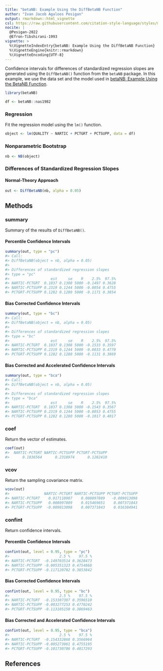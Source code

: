 ```yaml
---
title: "betaNB: Example Using the DiffBetaNB Function"
author: "Ivan Jacob Agaloos Pesigan"
output: rmarkdown::html_vignette
csl: https://raw.githubusercontent.com/citation-style-language/styles/master/apa.csl
nocite: |
  @Pesigan-2022
  @Efron-Tibshirani-1993
vignette: >
  %\VignetteIndexEntry{betaNB: Example Using the DiffBetaNB Function}
  %\VignetteEngine{knitr::rmarkdown}
  %\VignetteEncoding{UTF-8}
---
```




Confidence intervals for
differences of standardized regression slopes
are generated using
the `DiffBetaNB()` function from the `betaNB` package.
In this example,
we use the data set and the model used in
[betaNB: Example Using the BetaNB Function](example-beta-nb.html).


``` r
library(betaNB)
```




``` r
df <- betaNB::nas1982
```

### Regression

Fit the regression model using the `lm()` function.


``` r
object <- lm(QUALITY ~ NARTIC + PCTGRT + PCTSUPP, data = df)
```

### Nonparametric Bootstrap


``` r
nb <- NB(object)
```

### Differences of Standardized Regression Slopes

#### Normal-Theory Approach


``` r
out <- DiffBetaNB(nb, alpha = 0.05)
```

## Methods

### summary

Summary of the results of `DiffBetaNB()`.

#### Percentile Confidence Intervals


``` r
summary(out, type = "pc")
#> Call:
#> DiffBetaNB(object = nb, alpha = 0.05)
#> 
#> Differences of standardized regression slopes
#> type = "pc"
#>                   est     se    R    2.5%  97.5%
#> NARTIC-PCTGRT  0.1037 0.1308 5000 -0.1497 0.3628
#> NARTIC-PCTSUPP 0.2319 0.1244 5000 -0.0054 0.4755
#> PCTGRT-PCTSUPP 0.1282 0.1280 5000 -0.1171 0.3854
```

#### Bias Corrected Confidence Intervals


``` r
summary(out, type = "bc")
#> Call:
#> DiffBetaNB(object = nb, alpha = 0.05)
#> 
#> Differences of standardized regression slopes
#> type = "bc"
#>                   est     se    R    2.5%  97.5%
#> NARTIC-PCTGRT  0.1037 0.1308 5000 -0.1533 0.3597
#> NARTIC-PCTSUPP 0.2319 0.1244 5000 -0.0033 0.4770
#> PCTGRT-PCTSUPP 0.1282 0.1280 5000 -0.1131 0.3869
```

#### Bias Corrected and Accelerated Confidence Intervals


``` r
summary(out, type = "bca")
#> Call:
#> DiffBetaNB(object = nb, alpha = 0.05)
#> 
#> Differences of standardized regression slopes
#> type = "bca"
#>                   est     se    R    2.5%  97.5%
#> NARTIC-PCTGRT  0.1037 0.1308 5000 -0.1543 0.3567
#> NARTIC-PCTSUPP 0.2319 0.1244 5000 -0.0053 0.4755
#> PCTGRT-PCTSUPP 0.1282 0.1280 5000 -0.1017 0.4017
```

### coef

Return the vector of estimates.


``` r
coef(out)
#>  NARTIC-PCTGRT NARTIC-PCTSUPP PCTGRT-PCTSUPP 
#>      0.1036564      0.2318974      0.1282410
```

### vcov

Return the sampling covariance matrix.


``` r
vcov(out)
#>                NARTIC-PCTGRT NARTIC-PCTSUPP PCTGRT-PCTSUPP
#> NARTIC-PCTGRT    0.017110907    0.008097809   -0.009013098
#> NARTIC-PCTSUPP   0.008097809    0.015469651    0.007371843
#> PCTGRT-PCTSUPP  -0.009013098    0.007371843    0.016384941
```

### confint

Return confidence intervals.

#### Percentile Confidence Intervals


``` r
confint(out, level = 0.95, type = "pc")
#>                       2.5 %    97.5 %
#> NARTIC-PCTGRT  -0.149703514 0.3628473
#> NARTIC-PCTSUPP -0.005351323 0.4754868
#> PCTGRT-PCTSUPP -0.117120782 0.3853842
```

#### Bias Corrected Confidence Intervals


``` r
confint(out, level = 0.95, type = "bc")
#>                       2.5 %    97.5 %
#> NARTIC-PCTGRT  -0.153307307 0.3596510
#> NARTIC-PCTSUPP -0.003277253 0.4770242
#> PCTGRT-PCTSUPP -0.113105150 0.3869463
```

#### Bias Corrected and Accelerated Confidence Intervals


``` r
confint(out, level = 0.95, type = "bca")
#>                       2.5 %    97.5 %
#> NARTIC-PCTGRT  -0.154332868 0.3566964
#> NARTIC-PCTSUPP -0.005273061 0.4755195
#> PCTGRT-PCTSUPP -0.101730786 0.4017293
```

## References
